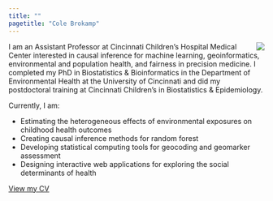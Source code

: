 ```yaml
---
title: ""
pagetitle: "Cole Brokamp"
---
```


<img src='assets/cole_circle.png' align='right' style="max-height: 250px; max-width: 250px;">

I am an Assistant Professor at Cincinnati Children's Hospital Medical Center interested in causal inference for machine learning, geoinformatics, environmental and population health, and fairness in precision medicine. I completed my PhD in Biostatistics & Bioinformatics in the Department of Environmental Health at the University of Cincinnati and did my postdoctoral training at Cincinnati Children's in Biostatistics & Epidemiology.

Currently, I am:

- Estimating the heterogeneous effects of environmental exposures on childhood health outcomes
- Creating causal inference methods for random forest
- Developing statistical computing tools for geocoding and geomarker assessment
- Designing interactive web applications for exploring the social determinants of health

[View my CV](cole-brokamp-cv.pdf)
<!-- [ORCID: 0000-0002-0289-3151](https://orcid.org/0000-0002-0289-3151) -->
